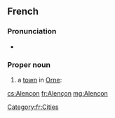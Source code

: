==French==
{{wikipedia|lang=fr}}

===Pronunciation===
* {{audio|Fr-Paris--Alençon.ogg|Audio (Paris)}}

===Proper noun===
{{fr-proper noun|sort=alencon}}

# a [[town]] in [[Orne]]:

[[Category:fr:Cities]]

[[cs:Alençon]]
[[fr:Alençon]]
[[mg:Alençon]]